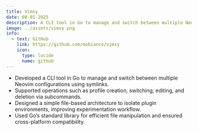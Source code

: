 ```yaml
---
title: Vimsy
date: 08-01-2025
description: A CLI tool in Go to manage and switch between multiple Neovim configurations using symlinks.
image: ../assets/vimsy.png
info:
  - text: GitHub
    link: https://github.com/mobiance/vimsy
    icon:
      type: lucide
      name: github
---
```


- Developed a CLI tool in Go to manage and switch between multiple Neovim configurations using symlinks.
- Supported operations such as profile creation, switching, editing, and deletion via subcommands.
- Designed a simple file-based architecture to isolate plugin environments, improving experimentation workflow.
- Used Go’s standard library for efficient file manipulation and ensured cross-platform compatibility.